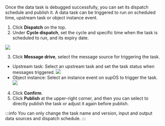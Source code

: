 Once the data task is debugged successfully, you can set its dispatch schedule and publish it.
A data task can be triggered to run on scheduled time, upstream task or object instance event.

1. Click **Dispatch** on the top.
2. Under **Cycle dispatch**, set the cycle and specific time when the task is scheduled to run, and its expiry date.

![](https://wordpressfreezonex.oss-accelerate.aliyuncs.com/supETL/33.png)

3. Click **Message drive**, select the message source for triggering the task.
- Upstream task: Select an upstream task and set the task status when messages triggered.
![](https://wordpressfreezonex.oss-accelerate.aliyuncs.com/supETL/34.png)
- Object instance: Select an instance event on supOS to trigger the task.
![](https://wordpressfreezonex.oss-accelerate.aliyuncs.com/supETL/35.png)

4. Click **Confirm**.
5. Click **Publish** at the upper-right corner, and then you can select to directly publish the task or adjust it again before publish.

:::info
You can only change the task name and version, input and output data sources and dispatch schedule.
:::
